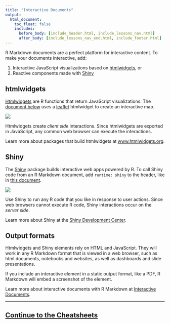 ```yaml
---
title: "Interactive Documents"
output:
  html_document:
    toc_float: false
    includes:
      before_body: [include_header.html, include_lessons_nav.html]
      after_body: [include_lessons_nav_end.html, include_footer.html]
---
```


R Markdown documents are a perfect platform for interactive content. To make your documents interactive, add:

1. Interactive JavaScript visualizations based on [htmlwidgets](http://www.htmlwidgets.org/), or
2. Reactive components made with [Shiny](http://shiny.rstudio.com/)

## htmlwidgets

[Htmlwidgets](http://www.htmlwidgets.org/) are R functions that return JavaScript visualizations. The [document below](demos/13-htmlwidget.Rmd) uses a [leaflet](http://rstudio.github.io/leaflet/) htmlwidget to create an interactive map. 

![](lesson-images/interactive-1-htmlwidget.png)
</br>

Htmlwidgets create *client side* interactions. Since htmlwidgets are exported in JavaScript, any common web browser can execute the interactions.

Learn more about packages that build htmlwidgets at [www.htmlwidgets.org](http://www.htmlwidgets.org/showcase_leaflet.html).

## Shiny

The [Shiny](http://shiny.rstudio.com/) package builds interactive web apps powered by R. To call Shiny code from an R Markdown document, add `runtime: shiny` to the header, like in [this document](demos/14-shiny.Rmd).

![](lesson-images/interactive-2-shiny.png)
</br>

Use Shiny to run any R code that you like in response to user actions. Since web browsers cannot execute R code, Shiny interactions occur on the *server side*.

Learn more about Shiny at the [Shiny Development Center](http://shiny.rstudio.com/).

## Output formats

Htmlwidgets and Shiny elements rely on HTML and JavaScript. They will work in any R Markdown format that is viewed in a web browser, such as html documents, notebooks and websites, as well as dashboards and slide presentations.

If you include an interactive element in a static output format, like a PDF, R Markdown will embed a screenshot of the element.

Learn more about interactive documents with R Markdown at [Interactive Documents](http://rmarkdown.rstudio.com/authoring_shiny.html). 

****

## [Continue to the Cheatsheets](lesson-15.html){.continue-link}
